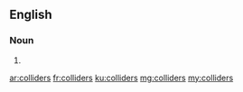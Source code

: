==English==

===Noun===
{{head|en}}

# {{plural of|collider}}

[[ar:colliders]]
[[fr:colliders]]
[[ku:colliders]]
[[mg:colliders]]
[[my:colliders]]